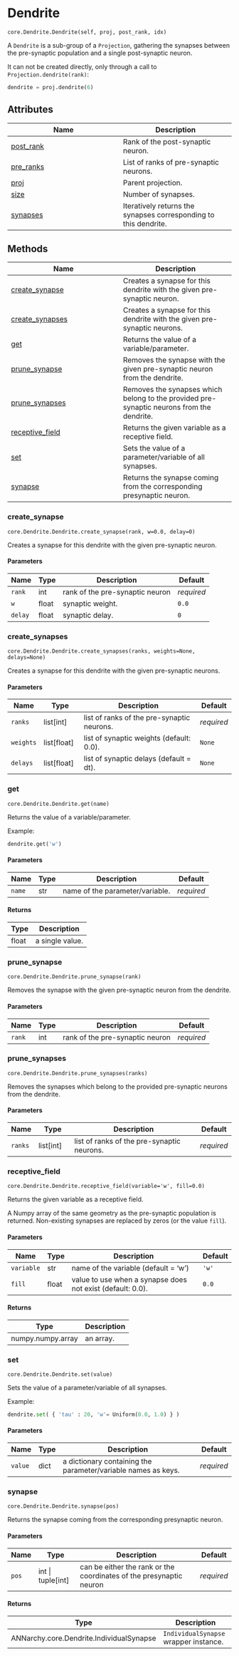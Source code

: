# Dendrite { #ANNarchy.core.Dendrite.Dendrite }

`core.Dendrite.Dendrite(self, proj, post_rank, idx)`

A `Dendrite` is a sub-group of a `Projection`, gathering the synapses between the pre-synaptic population and a single post-synaptic neuron.

It can not be created directly, only through a call to ``Projection.dendrite(rank)``:

```python
dendrite = proj.dendrite(6)
```

## Attributes

| Name | Description |
| --- | --- |
| [post_rank](#ANNarchy.core.Dendrite.Dendrite.post_rank) | Rank of the post-synaptic neuron. |
| [pre_ranks](#ANNarchy.core.Dendrite.Dendrite.pre_ranks) | List of ranks of pre-synaptic neurons. |
| [proj](#ANNarchy.core.Dendrite.Dendrite.proj) | Parent projection. |
| [size](#ANNarchy.core.Dendrite.Dendrite.size) | Number of synapses. |
| [synapses](#ANNarchy.core.Dendrite.Dendrite.synapses) | Iteratively returns the synapses corresponding to this dendrite. |

## Methods

| Name | Description |
| --- | --- |
| [create_synapse](#ANNarchy.core.Dendrite.Dendrite.create_synapse) | Creates a synapse for this dendrite with the given pre-synaptic neuron. |
| [create_synapses](#ANNarchy.core.Dendrite.Dendrite.create_synapses) | Creates a synapse for this dendrite with the given pre-synaptic neurons. |
| [get](#ANNarchy.core.Dendrite.Dendrite.get) | Returns the value of a variable/parameter. |
| [prune_synapse](#ANNarchy.core.Dendrite.Dendrite.prune_synapse) | Removes the synapse with the given pre-synaptic neuron from the dendrite. |
| [prune_synapses](#ANNarchy.core.Dendrite.Dendrite.prune_synapses) | Removes the synapses which belong to the provided pre-synaptic neurons from the dendrite. |
| [receptive_field](#ANNarchy.core.Dendrite.Dendrite.receptive_field) | Returns the given variable as a receptive field. |
| [set](#ANNarchy.core.Dendrite.Dendrite.set) | Sets the value of a parameter/variable of all synapses. |
| [synapse](#ANNarchy.core.Dendrite.Dendrite.synapse) | Returns the synapse coming from the corresponding presynaptic neuron. |

### create_synapse { #ANNarchy.core.Dendrite.Dendrite.create_synapse }

`core.Dendrite.Dendrite.create_synapse(rank, w=0.0, delay=0)`

Creates a synapse for this dendrite with the given pre-synaptic neuron.

#### Parameters

| Name    | Type   | Description                     | Default    |
|---------|--------|---------------------------------|------------|
| `rank`  | int    | rank of the pre-synaptic neuron | _required_ |
| `w`     | float  | synaptic weight.                | `0.0`      |
| `delay` | float  | synaptic delay.                 | `0`        |

### create_synapses { #ANNarchy.core.Dendrite.Dendrite.create_synapses }

`core.Dendrite.Dendrite.create_synapses(ranks, weights=None, delays=None)`

Creates a synapse for this dendrite with the given pre-synaptic neurons.

#### Parameters

| Name      | Type          | Description                                | Default    |
|-----------|---------------|--------------------------------------------|------------|
| `ranks`   | list\[int\]   | list of ranks of the pre-synaptic neurons. | _required_ |
| `weights` | list\[float\] | list of synaptic weights (default: 0.0).   | `None`     |
| `delays`  | list\[float\] | list of synaptic delays (default = dt).    | `None`     |

### get { #ANNarchy.core.Dendrite.Dendrite.get }

`core.Dendrite.Dendrite.get(name)`

Returns the value of a variable/parameter.

Example:

```python
dendrite.get('w')
```

#### Parameters

| Name   | Type   | Description                     | Default    |
|--------|--------|---------------------------------|------------|
| `name` | str    | name of the parameter/variable. | _required_ |

#### Returns

| Type   | Description     |
|--------|-----------------|
| float  | a single value. |

### prune_synapse { #ANNarchy.core.Dendrite.Dendrite.prune_synapse }

`core.Dendrite.Dendrite.prune_synapse(rank)`

Removes the synapse with the given pre-synaptic neuron from the dendrite.

#### Parameters

| Name   | Type   | Description                     | Default    |
|--------|--------|---------------------------------|------------|
| `rank` | int    | rank of the pre-synaptic neuron | _required_ |

### prune_synapses { #ANNarchy.core.Dendrite.Dendrite.prune_synapses }

`core.Dendrite.Dendrite.prune_synapses(ranks)`

Removes the synapses which belong to the provided pre-synaptic neurons from the dendrite.

#### Parameters

| Name    | Type        | Description                                | Default    |
|---------|-------------|--------------------------------------------|------------|
| `ranks` | list\[int\] | list of ranks of the pre-synaptic neurons. | _required_ |

### receptive_field { #ANNarchy.core.Dendrite.Dendrite.receptive_field }

`core.Dendrite.Dendrite.receptive_field(variable='w', fill=0.0)`

Returns the given variable as a receptive field.

A Numpy array of the same geometry as the pre-synaptic population is returned. 
Non-existing synapses are replaced by zeros (or the value ``fill``).

#### Parameters

| Name       | Type   | Description                                                | Default   |
|------------|--------|------------------------------------------------------------|-----------|
| `variable` | str    | name of the variable (default = 'w')                       | `'w'`     |
| `fill`     | float  | value to use when a synapse does not exist (default: 0.0). | `0.0`     |

#### Returns

| Type              | Description   |
|-------------------|---------------|
| numpy.numpy.array | an array.     |

### set { #ANNarchy.core.Dendrite.Dendrite.set }

`core.Dendrite.Dendrite.set(value)`

Sets the value of a parameter/variable of all synapses.

Example:

```python
dendrite.set( { 'tau' : 20, 'w'= Uniform(0.0, 1.0) } )
```

#### Parameters

| Name    | Type   | Description                                                   | Default    |
|---------|--------|---------------------------------------------------------------|------------|
| `value` | dict   | a dictionary containing the parameter/variable names as keys. | _required_ |

### synapse { #ANNarchy.core.Dendrite.Dendrite.synapse }

`core.Dendrite.Dendrite.synapse(pos)`

Returns the synapse coming from the corresponding presynaptic neuron.

#### Parameters

| Name   | Type                | Description                                                         | Default    |
|--------|---------------------|---------------------------------------------------------------------|------------|
| `pos`  | int \| tuple\[int\] | can be either the rank or the coordinates of the presynaptic neuron | _required_ |

#### Returns

| Type                                     | Description                           |
|------------------------------------------|---------------------------------------|
| ANNarchy.core.Dendrite.IndividualSynapse | `IndividualSynapse` wrapper instance. |